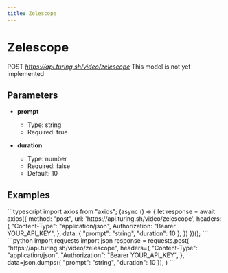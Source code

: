 ```yaml
---
title: Zelescope
---
```


# Zelescope
POST *https://api.turing.sh/video/zelescope*
<Warning>This model is not yet implemented</Warning>

## Parameters


- **prompt**
  - Type: string
  - Required: true

- **duration**
  - Type: number
  - Required: false
  - Default: 10

## Examples

<CodeGroup title="Zelescope example">
  ```typescript
  import axios from "axios";
  (async () => {
    let response = await axios({
      method: "post",
      url: 'https://api.turing.sh/video/zelescope',
      headers: {
        "Content-Type": "application/json",
        Authorization: "Bearer YOUR_API_KEY",
      },
      data: {
  "prompt": "string",
  "duration": 10
},
    })
  })();
  ```
  ```python
  import requests
  import json
  response = requests.post(
    "https://api.turing.sh/video/zelescope",
    headers={
      "Content-Type": "application/json",
      "Authorization": "Bearer YOUR_API_KEY",
    },
    data=json.dumps({
  "prompt": "string",
  "duration": 10
}),
  )
  ```
</CodeGroup>